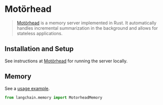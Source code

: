 # Motörhead

>[Motörhead](https://github.com/getmetal/motorhead) is a memory server implemented in Rust. It automatically handles incremental summarization in the background and allows for stateless applications.

## Installation and Setup

See instructions at [Motörhead](https://github.com/getmetal/motorhead) for running the server locally.


## Memory

See a [usage example](/docs/integrations/memory/motorhead_memory).

```python
from langchain.memory import MotorheadMemory
```
